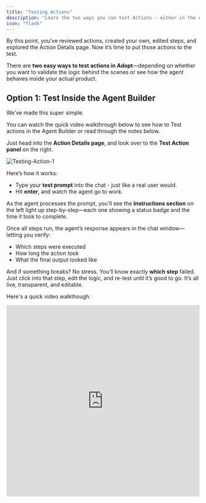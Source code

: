 ```yaml
---
title: "Testing Actions"
description: "Learn the two ways you can test Actions - either in the Agent Builder interface or directly in your product via the Prompt Playground. "
icon: "flask"
---
```


By this point, you’ve reviewed actions, created your own, edited steps, and explored the Action Details page. Now it’s time to put those actions to the test.

There are **two easy ways to test actions in Adopt**—depending on whether you want to validate the logic behind the scenes or see how the agent behaves inside your actual product.

## **Option 1: Test Inside the Agent Builder**

We’ve made this super simple.

You can watch the quick video walkthrough below to see how to Test actions in the Agent Builder or read through the notes below. 

Just head into the **Action Details page**, and look over to the **Test Action panel** on the right.

![Testing-Action-1](https://asset.adopt.ai/web/docs/testing-actions-1.png)

Here’s how it works:

- Type your **test prompt** into the chat - just like a real user would.
- Hit **enter**, and watch the agent go to work.

As the agent processes the prompt, you’ll see the **Instructions section** on the left light up step-by-step—each one showing a status badge and the time it took to complete.

Once all steps run, the agent’s response appears in the chat window—letting you verify:

- Which steps were executed
- How long the action took
- What the final output looked like

And if something breaks? No stress. You’ll know exactly **which step** failed. Just click into that step, edit the logic, and re-test until it’s good to go. It’s all live, transparent, and editable.

Here's a quick video walkthough. 

<iframe src="https://asset.adopt.ai/web/videos/testing-action-video.mp4" width="100%" height="500" frameborder="0" allow="fullscreen" allowfullscreen />

## **Option 2: Test in the Prompt Playground (On Your Product UI)**

If you want to see how an action behaves _inside your actual product_, just like an end user would experience it, the **Prompt Playground** is the way to go.

This flow lets you test any published action directly on your app’s interface - so you can validate not just the logic, but also the feel of the full agent experience.

Here’s how to do it:

1. **Start from the Action Details page**

   Navigate to the action you want to test, and click the `Test In-App` button at the top.
2. **Don’t have the Chrome extension yet? No problem.**

   If this is your first time, you’ll be prompted to download the [**Adopt AI Chrome Extension.**](https://chromewebstore.google.com/detail/adoptai-copilot/hknjdiahldmenfhmmdcbccpecnpneabk?authuser=0&hl=en) Just click the link in the pop-up and install it from the Chrome Web Store—it takes just a few seconds.


   ![Test-Action-1](https://asset.adopt.ai/web/docs/testing-actions-2.png)
3. **Input your Test URL**

   Once the extension is installed, you’ll be asked to enter the **Test URL -** this is usually your staging or demo environment where the agent is enabled.

   You can find this URL under [**Playground Profiles**](/essentials/playground-profiles) in your **Settings**.
4. **Experience the action in-app**

   After entering the URL, you’ll be redirected to your test environment. The agent will launch automatically, with your selected action already loaded into the prompt field. You’ll see the full Copilot interface right on top of your app, just like an end user would.

This is the fastest way to see how your agent behaves in the wild—what prompt is shown, how the UI flows, and how natural it feels in context.

<Note>
  **Note** - Even though you launched the Playground from a specific action, once you’re in, you can test any other published action by simply typing in a new prompt.
</Note>

<Note>
  **Shortcut** - You can also open the Prompt Playground anytime by clicking the Adopt AI Chrome Extension icon from your toolbar—no need to go through the Agent Builder each time.
</Note>
